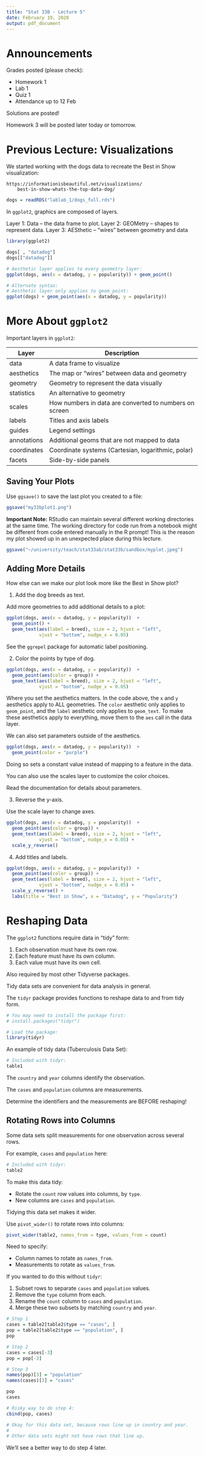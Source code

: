 ```yaml
---
title: "Stat 33B - Lecture 5"
date: February 19, 2020
output: pdf_document
---
```


Announcements
=============

Grades posted (please check):

* Homework 1
* Lab 1
* Quiz 1
* Attendance up to 12 Feb

Solutions are posted!


Homework 3 will be posted later today or tomorrow.


Previous Lecture: Visualizations
================================

We started working with the dogs data to recreate the Best in Show
visualization:

    https://informationisbeautiful.net/visualizations/
        best-in-show-whats-the-top-data-dog/


```r
dogs = readRDS("lablab_1/dogs_full.rds")
```

In `ggplot2`, graphics are composed of layers.

Layer 1: Data -- the data frame to plot.
Layer 2: GEOMetry -- shapes to represent data.
Layer 3: AESthetic -- "wires" between geometry and data


```r
library(ggplot2) 

dogs[ , "datadog"]
dogs[["datadog"]]

# Aesthetic layer applies to every geometry layer:
ggplot(dogs, aes(x = datadog, y = popularity)) + geom_point()

# Alternate syntax:
# Aesthetic layer only applies to geom_point:
ggplot(dogs) + geom_point(aes(x = datadog, y = popularity))
```



More About `ggplot2`
==================

Important layers in `ggplot2`:

Layer       | Description
----------  | -----------
data        | A data frame to visualize
aesthetics  | The map or "wires" between data and geometry
geometry    | Geometry to represent the data visually
statistics  | An alternative to geometry
scales      | How numbers in data are converted to numbers on screen
labels      | Titles and axis labels
guides      | Legend settings
annotations | Additional geoms that are not mapped to data
coordinates | Coordinate systems (Cartesian, logarithmic, polar)
facets      | Side-by-side panels


Saving Your Plots
-----------------

Use `ggsave()` to save the last plot you created to a file:

```r
ggsave("my33bplot1.png")
```

__Important Note:__ RStudio can maintain several different working directories
at the same time. The working directory for code run from a notebook might be
different from code entered manually in the R prompt! This is the reason my
plot showed up in an unexpected place during this lecture.

```r
ggsave("~/university/teach/stat33ab/stat33b/sandbox/myplot.jpeg")
```



Adding More Details
-------------------

How else can we make our plot look more like the Best in Show plot?


1. Add the dog breeds as text.

Add more geometries to add additional details to a plot:
```r
ggplot(dogs, aes(x = datadog, y = popularity))  +
  geom_point() +
  geom_text(aes(label = breed), size = 2, hjust = "left",
            vjust = "bottom", nudge_x = 0.05)
```

See the `ggrepel` package for automatic label positioning.


2. Color the points by type of dog.

```r
ggplot(dogs, aes(x = datadog, y = popularity))  +
  geom_point(aes(color = group)) +
  geom_text(aes(label = breed), size = 2, hjust = "left",
            vjust = "bottom", nudge_x = 0.05)
```

Where you set the aesthetics matters. In the code above, the `x` and `y`
aesthetics apply to ALL geometries. The `color` aesthetic only applies to
`geom_point`, and the `label` aesthetic only applies to `geom_text`. To make
these aesthetics apply to everything, move them to the `aes` call in the data
layer.


We can also set parameters outside of the aesthetics.
```r
ggplot(dogs, aes(x = datadog, y = popularity))  +
  geom_point(color = "purple")
```

Doing so sets a constant value instead of mapping to a feature in the
data.

You can also use the scales layer to customize the color choices.

Read the documentation for details about parameters.


3. Reverse the y-axis.

Use the scale layer to change axes.

```r
ggplot(dogs, aes(x = datadog, y = popularity))  +
  geom_point(aes(color = group)) +
  geom_text(aes(label = breed), size = 2, hjust = "left",
            vjust = "bottom", nudge_x = 0.05) +
  scale_y_reverse()
```


4. Add titles and labels.

```r
ggplot(dogs, aes(x = datadog, y = popularity))  +
  geom_point(aes(color = group)) +
  geom_text(aes(label = breed), size = 2, hjust = "left",
            vjust = "bottom", nudge_x = 0.05) +
  scale_y_reverse() +
  labs(title = "Best in Show", x = "Datadog", y = "Popularity")
```



Reshaping Data
==============

The `ggplot2` functions require data in "tidy" form:

1. Each observation must have its own row.
2. Each feature must have its own column.
3. Each value must have its own cell.

Also required by most other Tidyverse packages.

Tidy data sets are convenient for data analysis in general.


The `tidyr` package provides functions to reshape data to and from
tidy form.
```r
# You may need to install the package first:
# install.packages("tidyr")

# Load the package:
library(tidyr)
```

An example of tidy data (Tuberculosis Data Set):
```r
# Included with tidyr:
table1
```

The `country` and `year` columns identify the observation.

The `cases` and `population` columns are measurements.


Determine the identifiers and the measurements are BEFORE reshaping!



Rotating Rows into Columns
--------------------------

Some data sets split measurements for one observation across several
rows.

For example, `cases` and `population` here:
```r
# Included with tidyr:
table2
```

To make this data tidy:

* Rotate the `count` row values into columns, by `type`.
* New columns are `cases` and `population`.

Tidying this data set makes it wider.


Use `pivot_wider()` to rotate rows into columns:
```r
pivot_wider(table2, names_from = type, values_from = count)
```

Need to specify:

* Column names to rotate as `names_from`.
* Measurements to rotate as `values_from`.


If you wanted to do this without `tidyr`:

1. Subset rows to separate `cases` and `population` values.
2. Remove the `type` column from each.
3. Rename the `count` column to `cases` and `population`.
4. Merge these two subsets by matching `country` and `year`.

```r
# Step 1
cases = table2[table2$type == "cases", ]
pop = table2[table2$type == "population", ]
pop

# Step 2
cases = cases[-3]
pop = pop[-3]

# Step 3
names(pop)[3] = "population"
names(cases)[3] = "cases"

pop
cases

# Risky way to do step 4:
cbind(pop, cases)

# Okay for this data set, because rows line up in country and year.
#
# Other data sets might not have rows that line up.
```

We'll see a better way to do step 4 later.
